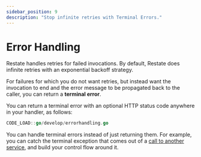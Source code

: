 ```yaml
---
sidebar_position: 9
description: "Stop infinite retries with Terminal Errors."
---
```


# Error Handling

Restate handles retries for failed invocations.
By default, Restate does infinite retries with an exponential backoff strategy.

For failures for which you do not want retries, but instead want the invocation to end and the error message
to be propagated back to the caller, you can return a **terminal error**.

You can return a terminal error with an optional HTTP status code anywhere in your handler, as follows:

```go
CODE_LOAD::go/develop/errorhandling.go
```

You can handle terminal errors instead of just returning them. For example, you can catch the terminal exception that comes out of a [call to another service](/develop/go/service-communication#request-response-calls), and build your control flow around it.
